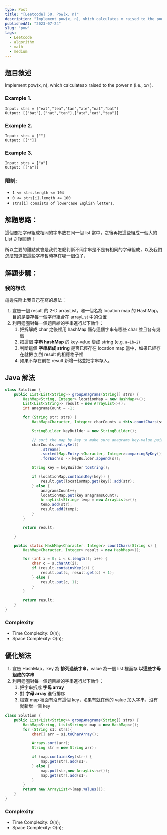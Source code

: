 ```yaml
---
type: Post
title: "[Leetcode] 50. Pow(x, n)"
description: "Implement pow(x, n), which calculates x raised to the power n."
publishedAt: "2023-07-24"
slug: "pow"
tags:
  - Leetcode
  - algorithm
  - math
  - medium
---
```


## 題目敘述

Implement pow(x, n), which calculates x raised to the power n (i.e., $xn$ ).

### Example 1.

```
Input: strs = ["eat","tea","tan","ate","nat","bat"]
Output: [["bat"],["nat","tan"],["ate","eat","tea"]]
```

### Example 2.

```
Input: strs = [""]
Output: [[""]]
```

### Example 3.

```
Input: strs = ["a"]
Output: [["a"]]
```

### 限制:

- `1 <= strs.length <= 104`
- `0 <= strs[i].length <= 100`
- `strs[i] consists of lowercase English letters.`

## 解題思路：

這個要把字母組成相同的字串放在同一個 list 當中，之後再把這些組成一個大的 List 之後回傳！

所以主要的難點就會是我們怎麼判斷不同字串是不是有相同的字母組成，以及我們怎麼知道把這些字串暫時存在哪一個位子。

## 解題步驟：

### 我的想法

這邊先附上我自己在寫的想法：

1. 宣告一個 result 的 2-D arrayList，和一個名為 location map 的 HashMap，目的是要存每一個字母組合在 arrayList 中的位置
2. 利用迴圈對每一個題目給的字串進行以下動作：
   1. 把拆解成 char 之後裡用 hashMap 儲存這個字串有哪些 char 並且各有幾個
   2. 把這個 **字串 hashMap** 的 key-value 變成 string (e.g. `a=1b=2`)
   3. 判斷這個 **字串組成 string** 是否已經存在 location map 當中，如果已經存在就把 加到 result 的相應格子裡
   4. 如果不存在則在 result 新增一格並把字串存入。

## Java 解法

```java
class Solution {
    public List<List<String>> groupAnagrams(String[] strs) {
        HashMap<String, Integer> locationMap = new HashMap<>();
        List<List<String>> result = new ArrayList<>();
        int anagramsCount = -1;

        for (String str: strs) {
            HashMap<Character, Integer> charCounts = this.countChars(str);

            StringBuilder keyBuilder = new StringBuilder();

            // sort the map by key to make sure anagrams key-value pair will be ordered in the same way
            charCounts.entrySet()
                .stream()
                .sorted(Map.Entry.<Character, Integer>comparingByKey())
                .forEach(s -> keyBuilder.append(s));

            String key = keyBuilder.toString();

            if (locationMap.containsKey(key)) {
                result.get(locationMap.get(key)).add(str);
            } else {
                anagramsCount++;
                locationMap.put(key,anagramsCount);
                ArrayList<String> temp = new ArrayList<>();
                temp.add(str);
                result.add(temp);
            }
        }

        return result;

    }

    public static HashMap<Character, Integer> countChars(String s) {
        HashMap<Character, Integer> result = new HashMap<>();

        for (int i = 0; i < s.length(); i++) {
            char c = s.charAt(i);
            if (result.containsKey(c)) {
                result.put(c, result.get(c) + 1);
            } else {
                result.put(c, 1);
            }
        }

        return result;
    }
}
```

### Complexity

- Time Complexity: O(n);
- Space Complexity: O(n);

## 優化解法

1. 宣告 HashMap，key 為 **排列過後字串**，value 為一個 list 裡面存 **以這些字母組成的字串**
2. 利用迴圈對每一個題目給的字串進行以下動作：
   1. 把字串拆成 **字母 array**
   2. 對 **字母 array** 進行排序
   3. 檢查 map 裡面有沒有這個 key，如果有就在他的 value 加入字串，沒有就新增一個 key

```java
class Solution {
    public List<List<String>> groupAnagrams(String[] strs) {
        HashMap<String, List<String>> map = new HashMap<>();
        for (String s1: strs){
            char[] arr = s1.toCharArray();

            Arrays.sort(arr);
            String str = new String(arr);

            if (map.containsKey(str)) {
                map.get(str).add(s1);
            } else {
                map.put(str,new ArrayList<>());
                map.get(str).add(s1);
            }
        }
        return new ArrayList<>(map.values());
    }
}
```

### Complexity

- Time Complexity: O(n);
- Space Complexity: O(n);
